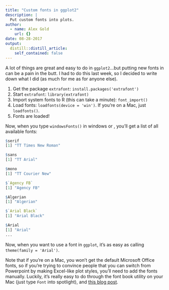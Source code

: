 ```yaml
---
title: "Custom fonts in ggplot2"
description: |
  Put custom fonts into plots.
author:
  - name: Alex Gold
    url: {}
date: 08-28-2017
output:
  distill::distill_article:
    self_contained: false
---
```

A lot of things are great and easy to do in `ggplot2`...but putting new fonts in can be a pain in the butt. I had to do this last week, so I decided to write down what I did (as much for me as for anyone else).

1. Get the package `extrafont`: `install.packages('extrafont')`
2. Start `extrafont`: `library(extrafont)`
3. Import system fonts to R (this can take a minute): `font_import()`
4. Load fonts: `loadfonts(device = 'win')`. If you're on a Mac, just `loadfonts()`.
5. Fonts are loaded!
  
Now, when you type `windowsFonts()` in windows or , you'll get a list of all available fonts:

```r
$serif
[1] "TT Times New Roman"

$sans
[1] "TT Arial"

$mono
[1] "TT Courier New"

$`Agency FB`
[1] "Agency FB"

$Algerian
[1] "Algerian"

$`Arial Black`
[1] "Arial Black"

$Arial
[1] "Arial"
...
```

Now, when you want to use a font in `ggplot`, it's as easy as calling `theme(family = 'Arial')`.

Note that if you're on a Mac, you won't get the default Microsoft Office fonts, so if you're trying to convince people that you can switch from Powerpoint by making Excel-like plot styles, you'll need to add the fonts manually. Luckily, it's really easy to do through the font book utility on your Mac (just type `Font` into spotlight), and [this blog post](http://www.rmtweb.co.uk/calibri-and-cambria-fonts-for-mac).
